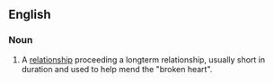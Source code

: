 ==English==

===Noun===
{{en-noun|head=[[rebound]] [[relationship]]}}

# {{idiomatic}} A [[relationship]] proceeding a longterm relationship, usually short in duration and used to help mend the "broken heart".